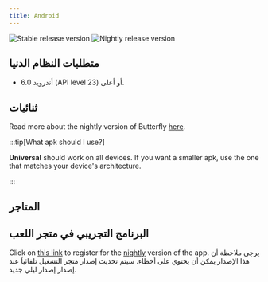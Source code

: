 ```yaml
---
title: Android
---
```


![Stable release version](https://img.shields.io/badge/dynamic/yaml?color=c4840d&label=Stable&query=%24.version&url=https%3A%2F%2Fraw.githubusercontent.com%2FLinwoodDev%2Fbutterfly%2Fstable%2Fapp%2Fpubspec.yaml&style=for-the-badge)
![Nightly release version](https://img.shields.io/badge/dynamic/yaml?color=f7d28c&label=Nightly&query=%24.version&url=https%3A%2F%2Fraw.githubusercontent.com%2FLinwoodDev%2Fbutterfly%2Fnightly%2Fapp%2Fpubspec.yaml&style=for-the-badge)


## متطلبات النظام الدنيا

- أندرويد 6.0 (API level 23) أو أعلى.

## ثنائيات

<Tabs>
<TabItem label="Stable">
  <CardGrid>
    <DownloadButton href="https://github.com/LinwoodDev/butterfly/releases/download/stable/linwood-butterfly-android.apk" title="APK (Universal)"/>
    <DownloadButton href="https://github.com/LinwoodDev/butterfly/releases/download/stable/linwood-butterfly-android-arm.apk" title="APK (ARM)"/>
    <DownloadButton href="https://github.com/LinwoodDev/butterfly/releases/download/stable/linwood-butterfly-android-arm64.apk" title="APK (ARM64)"/>
    <DownloadButton href="https://github.com/LinwoodDev/butterfly/releases/download/stable/linwood-butterfly-android-x86_64.apk" title="APK (x86_64)"/>
  </CardGrid>
</TabItem>
<TabItem label="Nightly">
  <CardGrid>
    <DownloadButton href="https://github.com/LinwoodDev/butterfly/releases/download/nightly/linwood-butterfly-android.apk" title="APK (Universal)"/>
    <DownloadButton href="https://github.com/LinwoodDev/butterfly/releases/download/nightly/linwood-butterfly-android-arm.apk" title="APK (ARM)"/>
    <DownloadButton href="https://github.com/LinwoodDev/butterfly/releases/download/nightly/linwood-butterfly-android-arm64.apk" title="APK (ARM64)"/>
    <DownloadButton href="https://github.com/LinwoodDev/butterfly/releases/download/nightly/linwood-butterfly-android-x86_64.apk" title="APK (x86_64)"/>
  </CardGrid>
</TabItem>
</Tabs>

Read more about the nightly version of Butterfly [here](/community/nightly).

:::tip[What apk should I use?]

**Universal** should work on all devices. If you want a smaller apk, use the one that matches your device's architecture.

:::

## المتاجر

<CardGrid>
<LinkCard href="https://play.google.com/store/apps/details?id=dev.linwood.butterfly" title="Play Store" />
<LinkCard href="https://f-droid.org/de/packages/dev.linwood.butterfly" title="F-Droid" />
</CardGrid>

## البرنامج التجريبي في متجر اللعب

Click on [this link](https://play.google.com/apps/testing/dev.linwood.butterfly) to register for the [nightly](/community/nightly) version of the app. يرجى ملاحظة أن هذا الإصدار يمكن أن يحتوي على أخطاء. سيتم تحديث إصدار متجر التشغيل تلقائياً عند إصدار إصدار ليلي جديد.
